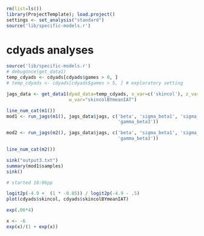 ```r
rm(list=ls())
library(ProjectTemplate); load.project()
settings <- set_analysis("standard")
source('lib/specific-models.r')
```

# cdyads analyses
```r
source('lib/specific-models.r')
# debugonce(get_data1)
temp_cdyads <- cdyads[cdyads$games > 0, ]
# temp_cdyads <- cdyads[cdyads$games > 5, ] # exploratory setting

jags_data <- get_data1(dyad_data=temp_cdyads, x_var=c('skincol'), z_var="meanIAT", 
                       w_var="skincolBYmeanIAT")

line_num_cat(m1())
mod1 <- run_jags(m1(), jags_data$jags, c('beta', 'sigma_beta1', 'sigma_beta2', 'sigma_beta3', 'gamma_beta1', 'gamma_beta2', 
                                         'gamma_beta3'))

mod2 <- run_jags(m2(), jags_data$jags, c('beta', 'sigma_beta1', 'sigma_beta2', 'gamma_beta1', 'gamma_beta2', 
                                         'gamma_beta3'))

line_num_cat(m2())

sink("output3.txt")
summary(mod1$samples)
sink()

# started 10:06pp

logit2p(-4.9 +  (1 * -0.85)) / logit2p(-4.9 - .5)
plot(cdyads$skincol, cdyads$skincolBYmeanIAT)

exp(.06*4)

x <- -6
exp(x)/(1 + exp(x))


```
